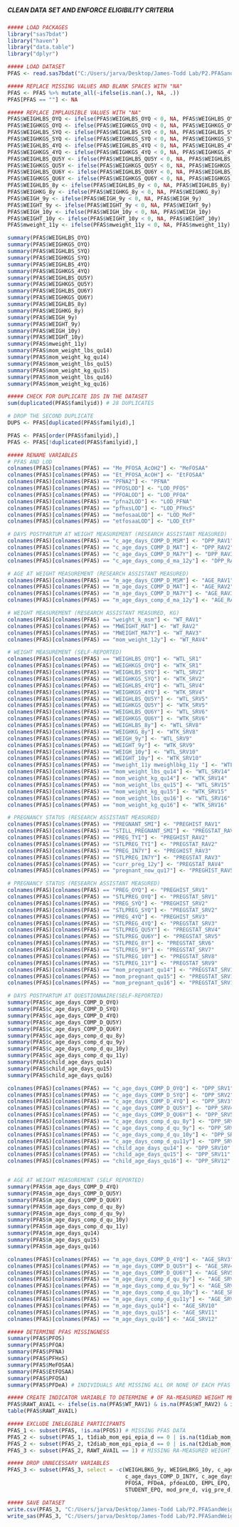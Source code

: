 #####                                                 #####
##### CLEAN DATA SET AND ENFORCE ELIGIBILITY CRITERIA #####
#####                                                 #####

```r
##### LOAD PACKAGES
library("sas7bdat")
library("haven")
library("data.table")
library("dplyr")

##### LOAD DATASET
PFAS <- read.sas7bdat("C:/Users/jarva/Desktop/James-Todd Lab/P2.PFASandWeightTrajectories/Data/ja_030823.sas7bdat")

```

```r
##### REPLACE MISSING VALUES AND BLANK SPACES WITH "NA"
PFAS <- PFAS %>% mutate_all(~ifelse(is.nan(.), NA, .))
PFAS[PFAS == ""] <- NA

##### REPLACE IMPLAUSIBLE VALUES WITH "NA"
PFAS$WEIGHLBS_OYQ <- ifelse(PFAS$WEIGHLBS_OYQ < 0, NA, PFAS$WEIGHLBS_OYQ)
PFAS$WEIGHKGS_OYQ <- ifelse(PFAS$WEIGHKGS_OYQ < 0, NA, PFAS$WEIGHKGS_OYQ)
PFAS$WEIGHLBS_SYQ <- ifelse(PFAS$WEIGHLBS_SYQ < 0, NA, PFAS$WEIGHLBS_SYQ)
PFAS$WEIGHKGS_SYQ <- ifelse(PFAS$WEIGHKGS_SYQ < 0, NA, PFAS$WEIGHKGS_SYQ)
PFAS$WEIGHLBS_4YQ <- ifelse(PFAS$WEIGHLBS_4YQ < 0, NA, PFAS$WEIGHLBS_4YQ)
PFAS$WEIGHKGS_4YQ <- ifelse(PFAS$WEIGHKGS_4YQ < 0, NA, PFAS$WEIGHKGS_4YQ)
PFAS$WEIGHLBS_QU5Y <- ifelse(PFAS$WEIGHLBS_QU5Y < 0, NA, PFAS$WEIGHLBS_QU5Y)
PFAS$WEIGHKGS_QU5Y <- ifelse(PFAS$WEIGHKGS_QU5Y < 0, NA, PFAS$WEIGHKGS_QU5Y)
PFAS$WEIGHLBS_QU6Y <- ifelse(PFAS$WEIGHLBS_QU6Y < 0, NA, PFAS$WEIGHLBS_QU6Y)
PFAS$WEIGHKGS_QU6Y <- ifelse(PFAS$WEIGHKGS_QU6Y < 0, NA, PFAS$WEIGHKGS_QU6Y)
PFAS$WEIGHLBS_8y <- ifelse(PFAS$WEIGHLBS_8y < 0, NA, PFAS$WEIGHLBS_8y)
PFAS$WEIGHKG_8y <- ifelse(PFAS$WEIGHKG_8y < 0, NA, PFAS$WEIGHKG_8y)
PFAS$WEIGH_9y <- ifelse(PFAS$WEIGH_9y < 0, NA, PFAS$WEIGH_9y)
PFAS$WEIGHT_9y <- ifelse(PFAS$WEIGHT_9y < 0, NA, PFAS$WEIGHT_9y)
PFAS$WEIGH_10y <- ifelse(PFAS$WEIGH_10y < 0, NA, PFAS$WEIGH_10y)
PFAS$WEIGHT_10y <- ifelse(PFAS$WEIGHT_10y < 0, NA, PFAS$WEIGHT_10y)
PFAS$mweight_11y <- ifelse(PFAS$mweight_11y < 0, NA, PFAS$mweight_11y)

summary(PFAS$WEIGHLBS_OYQ)
summary(PFAS$WEIGHKGS_OYQ)
summary(PFAS$WEIGHLBS_SYQ)
summary(PFAS$WEIGHKGS_SYQ)
summary(PFAS$WEIGHLBS_4YQ)
summary(PFAS$WEIGHKGS_4YQ)
summary(PFAS$WEIGHLBS_QU5Y)
summary(PFAS$WEIGHKGS_QU5Y)
summary(PFAS$WEIGHLBS_QU6Y)
summary(PFAS$WEIGHKGS_QU6Y)
summary(PFAS$WEIGHLBS_8y)
summary(PFAS$WEIGHKG_8y)
summary(PFAS$WEIGH_9y)
summary(PFAS$WEIGHT_9y)
summary(PFAS$WEIGH_10y)
summary(PFAS$WEIGHT_10y)
summary(PFAS$mweight_11y)
summary(PFAS$mom_weight_lbs_qu14)
summary(PFAS$mom_weight_kg_qu14)
summary(PFAS$mom_weight_lbs_qu15)
summary(PFAS$mom_weight_kg_qu15)
summary(PFAS$mom_weight_lbs_qu16)
summary(PFAS$mom_weight_kg_qu16)

```

```r
##### CHECK FOR DUPLICATE IDS IN THE DATASET
sum(duplicated(PFAS$familyid)) # 28 DUPLICATES

# DROP THE SECOND DUPLICATE
DUPS <- PFAS[duplicated(PFAS$familyid),]

PFAS <- PFAS[order(PFAS$familyid),]
PFAS <- PFAS[!duplicated(PFAS$familyid),]

```
```r
##### RENAME VARIABLES
# PFAS AND LOD
colnames(PFAS)[colnames(PFAS) == "Me_PFOSA_AcOH2"] <- "MeFOSAA"
colnames(PFAS)[colnames(PFAS) == "Et_PFOSA_AcOH"] <- "EtFOSAA"
colnames(PFAS)[colnames(PFAS) == "PFNA2"] <- "PFNA"
colnames(PFAS)[colnames(PFAS) == "PFOSLOD"] <- "LOD_PFOS"
colnames(PFAS)[colnames(PFAS) == "PFOALOD"] <- "LOD_PFOA"
colnames(PFAS)[colnames(PFAS) == "pfna2LOD"] <- "LOD_PFNA"
colnames(PFAS)[colnames(PFAS) == "pfhxsLOD"] <- "LOD_PFHxS"
colnames(PFAS)[colnames(PFAS) == "mefosaaLOD"] <- "LOD_MeF"
colnames(PFAS)[colnames(PFAS) == "etfosaaLOD"] <- "LOD_EtF"

# DAYS POSTPARTUM AT WEIGHT MEASUREMENT (RESEARCH ASSISTANT MEASURED)
colnames(PFAS)[colnames(PFAS) == "c_age_days_COMP_D_MSM"] <- "DPP_RAV1"
colnames(PFAS)[colnames(PFAS) == "c_age_days_COMP_D_MAT"] <- "DPP_RAV2"
colnames(PFAS)[colnames(PFAS) == "c_age_days_COMP_D_MA7Y"] <- "DPP_RAV3"
colnames(PFAS)[colnames(PFAS) == "c_age_days_comp_d_ma_12y"] <- "DPP_RAV4"

# AGE AT WEIGHT MEASUREMENT (RESEARCH ASSISTANT MEASURED)
colnames(PFAS)[colnames(PFAS) == "m_age_days_COMP_D_MSM"] <- "AGE_RAV1"
colnames(PFAS)[colnames(PFAS) == "m_age_days_COMP_D_MAT"] <- "AGE_RAV2"
colnames(PFAS)[colnames(PFAS) == "m_age_days_COMP_D_MA7Y"] <- "AGE_RAV3"
colnames(PFAS)[colnames(PFAS) == "m_age_days_comp_d_ma_12y"] <- "AGE_RAV4"

# WEIGHT MEASUREMENT (RESEARCH ASSISTANT MEASURED, KG)
colnames(PFAS)[colnames(PFAS) == "weight_k_msm"] <- "WT_RAV1"
colnames(PFAS)[colnames(PFAS) == "MWEIGHT_MAT"] <- "WT_RAV2"
colnames(PFAS)[colnames(PFAS) == "MWEIGHT_MA7Y"] <- "WT_RAV3"
colnames(PFAS)[colnames(PFAS) == "mom_weight_12y"] <- "WT_RAV4"

# WEIGHT MEASUREMENT (SELF-REPORTED)
colnames(PFAS)[colnames(PFAS) == "WEIGHLBS_OYQ"] <- "WTL_SR1"
colnames(PFAS)[colnames(PFAS) == "WEIGHKGS_OYQ"] <- "WTK_SR1"
colnames(PFAS)[colnames(PFAS) == "WEIGHLBS_SYQ"] <- "WTL_SRV2"
colnames(PFAS)[colnames(PFAS) == "WEIGHKGS_SYQ"] <- "WTK_SRV2"
colnames(PFAS)[colnames(PFAS) == "WEIGHLBS_4YQ"] <- "WTL_SRV4"
colnames(PFAS)[colnames(PFAS) == "WEIGHKGS_4YQ"] <- "WTK_SRV4"
colnames(PFAS)[colnames(PFAS) == "WEIGHLBS_QU5Y"] <- "WTL_SRV5"
colnames(PFAS)[colnames(PFAS) == "WEIGHKGS_QU5Y"] <- "WTK_SRV5"
colnames(PFAS)[colnames(PFAS) == "WEIGHLBS_QU6Y"] <- "WTL_SRV6"
colnames(PFAS)[colnames(PFAS) == "WEIGHKGS_QU6Y"] <- "WTK_SRV6"
colnames(PFAS)[colnames(PFAS) == "WEIGHLBS_8y"] <- "WTL_SRV8"
colnames(PFAS)[colnames(PFAS) == "WEIGHKG_8y"] <- "WTK_SRV8"
colnames(PFAS)[colnames(PFAS) == "WEIGH_9y"] <- "WTL_SRV9"
colnames(PFAS)[colnames(PFAS) == "WEIGHT_9y"] <- "WTK_SRV9"
colnames(PFAS)[colnames(PFAS) == "WEIGH_10y"] <- "WTL_SRV10"
colnames(PFAS)[colnames(PFAS) == "WEIGHT_10y"] <- "WTK_SRV10"
colnames(PFAS)[colnames(PFAS) == "mweight_11y mweighlbkg_11y "] <- "WTL_SRV11"
colnames(PFAS)[colnames(PFAS) == "mom_weight_lbs_qu14"] <- "WTL_SRV14"
colnames(PFAS)[colnames(PFAS) == "mom_weight_kg_qu14"] <- "WTK_SRV14"
colnames(PFAS)[colnames(PFAS) == "mom_weight_lbs_qu15"] <- "WTL_SRV15"
colnames(PFAS)[colnames(PFAS) == "mom_weight_kg_qu15"] <- "WTK_SRV15"
colnames(PFAS)[colnames(PFAS) == "mom_weight_lbs_qu16"] <- "WTL_SRV16"
colnames(PFAS)[colnames(PFAS) == "mom_weight_kg_qu16"] <- "WTK_SRV16"

# PREGNANCY STATUS (RESEARCH ASSISTANT MEASURED)
colnames(PFAS)[colnames(PFAS) == "PREGNANT_SMI"] <- "PREGHIST_RAV1"
colnames(PFAS)[colnames(PFAS) == "STILL_PREGNANT_SMI"] <- "PREGSTAT_RAV1"
colnames(PFAS)[colnames(PFAS) == "PREG_TYI"] <- "PREGHIST_RAV2"
colnames(PFAS)[colnames(PFAS) == "STLPREG_TYI"] <- "PREGSTAT_RAV2"
colnames(PFAS)[colnames(PFAS) == "PREG_IN7Y"] <- "PREGHIST_RAV3"
colnames(PFAS)[colnames(PFAS) == "STLPREG_IN7Y"] <- "PREGSTAT_RAV3"
colnames(PFAS)[colnames(PFAS) == "curr_preg_12y"] <- "PREGSTAT_RAV4"
colnames(PFAS)[colnames(PFAS) == "pregnant_now_qu17"] <- "PREGHIST_RAV5"

# PREGNANCY STATUS (RESEARCH ASSISTANT MEASURED)
colnames(PFAS)[colnames(PFAS) == "PREG_OYQ"] <- "PREGHIST_SRV1"
colnames(PFAS)[colnames(PFAS) == "STLPREG_OYQ"] <- "PREGSTAT_SRV1"
colnames(PFAS)[colnames(PFAS) == "PREG_SYQ"] <- "PREGHIST_SRV2"
colnames(PFAS)[colnames(PFAS) == "STLPREG_SYQ"] <- "PREGSTAT_SRV2"
colnames(PFAS)[colnames(PFAS) == "PREG_4YQ"] <- "PREGHIST_SRV3"
colnames(PFAS)[colnames(PFAS) == "STLPREG_4YQ"] <- "PREGSTAT_SRV3"
colnames(PFAS)[colnames(PFAS) == "STLPREG_QU5Y"] <- "PREGSTAT_SRV4"
colnames(PFAS)[colnames(PFAS) == "STLPREG_QU6Y"] <- "PREGSTAT_SRV5"
colnames(PFAS)[colnames(PFAS) == "STLPREG_8Y"] <- "PREGSTAT_SRV6"
colnames(PFAS)[colnames(PFAS) == "STLPREG_9Y"] <- "PREGSTAT_SRV7"
colnames(PFAS)[colnames(PFAS) == "STLPREG_10Y"] <- "PREGSTAT_SRV8"
colnames(PFAS)[colnames(PFAS) == "STLPREG_11Y"] <- "PREGSTAT_SRV9"
colnames(PFAS)[colnames(PFAS) == "mom_pregnant_qu14"] <- "PREGSTAT_SRV10"
colnames(PFAS)[colnames(PFAS) == "mom_pregnant_qu15"] <- "PREGSTAT_SRV11"
colnames(PFAS)[colnames(PFAS) == "mom_pregnant_qu16"] <- "PREGSTAT_SRV12"

# DAYS POSTPARTUM AT QUESTIONNAIRE(SELF-REPORTED)
summary(PFAS$c_age_days_COMP_D_OYQ)
summary(PFAS$c_age_days_COMP_D_SYQ)
summary(PFAS$c_age_days_COMP_D_4YQ)
summary(PFAS$c_age_days_COMP_D_QU5Y)
summary(PFAS$c_age_days_COMP_D_QU6Y)
summary(PFAS$c_age_days_comp_d_qu_8y)
summary(PFAS$c_age_days_comp_d_qu_9y)
summary(PFAS$c_age_days_comp_d_qu_10y)
summary(PFAS$c_age_days_comp_d_qu_11y)
summary(PFAS$child_age_days_qu14)
summary(PFAS$child_age_days_qu15)
summary(PFAS$child_age_days_qu16)

colnames(PFAS)[colnames(PFAS) == "c_age_days_COMP_D_OYQ"] <- "DPP_SRV1"
colnames(PFAS)[colnames(PFAS) == "c_age_days_COMP_D_SYQ"] <- "DPP_SRV2"
colnames(PFAS)[colnames(PFAS) == "c_age_days_COMP_D_4YQ"] <- "DPP_SRV3"
colnames(PFAS)[colnames(PFAS) == "c_age_days_COMP_D_QU5Y"] <- "DPP_SRV4"
colnames(PFAS)[colnames(PFAS) == "c_age_days_COMP_D_QU6Y"] <- "DPP_SRV5"
colnames(PFAS)[colnames(PFAS) == "c_age_days_comp_d_qu_8y"] <- "DPP_SRV6"
colnames(PFAS)[colnames(PFAS) == "c_age_days_comp_d_qu_9y"] <- "DPP_SRV7"
colnames(PFAS)[colnames(PFAS) == "c_age_days_comp_d_qu_10y"] <- "DPP_SRV8"
colnames(PFAS)[colnames(PFAS) == "c_age_days_comp_d_qu11y"] <- "DPP_SRV9"
colnames(PFAS)[colnames(PFAS) == "child_age_days_qu14"] <- "DPP_SRV10"
colnames(PFAS)[colnames(PFAS) == "child_age_days_qu15"] <- "DPP_SRV11"
colnames(PFAS)[colnames(PFAS) == "child_age_days_qu16"] <- "DPP_SRV12"


# AGE AT WEIGHT MEASUREMENT (SELF REPORTED)
summary(PFAS$m_age_days_COMP_D_4YQ)
summary(PFAS$m_age_days_COMP_D_QU5Y)
summary(PFAS$m_age_days_COMP_D_QU6Y)
summary(PFAS$m_age_days_comp_d_qu_8y)
summary(PFAS$m_age_days_comp_d_qu_9y)
summary(PFAS$m_age_days_comp_d_qu_10y)
summary(PFAS$m_age_days_comp_d_qu_11y)
summary(PFAS$m_age_days_qu14)
summary(PFAS$m_age_days_qu15)
summary(PFAS$m_age_days_qu16)

colnames(PFAS)[colnames(PFAS) == "m_age_days_COMP_D_4YQ"] <- "AGE_SRV3"
colnames(PFAS)[colnames(PFAS) == "m_age_days_COMP_D_QU5Y"] <- "AGE_SRV4"
colnames(PFAS)[colnames(PFAS) == "m_age_days_COMP_D_QU6Y"] <- "AGE_SRV5"
colnames(PFAS)[colnames(PFAS) == "m_age_days_comp_d_qu_8y"] <- "AGE_SRV6"
colnames(PFAS)[colnames(PFAS) == "m_age_days_comp_d_qu_9y"] <- "AGE_SRV7"
colnames(PFAS)[colnames(PFAS) == "m_age_days_comp_d_qu_10y"] <- "AGE_SRV8"
colnames(PFAS)[colnames(PFAS) == "m_age_days_comp_d_qu11y"] <- "AGE_SRV9"
colnames(PFAS)[colnames(PFAS) == "m_age_days_qu14"] <- "AGE_SRV10"
colnames(PFAS)[colnames(PFAS) == "m_age_days_qu15"] <- "AGE_SRV11"
colnames(PFAS)[colnames(PFAS) == "m_age_days_qu16"] <- "AGE_SRV12"

```

```r
##### DETERMINE PFAS MISSINGNESS
summary(PFAS$PFOS)
summary(PFAS$PFOA)
summary(PFAS$PFNA)
summary(PFAS$PFHxS)
summary(PFAS$MeFOSAA)
summary(PFAS$EtFOSAA)
summary(PFAS$PFOSA) 
summary(PFAS$PFDeA) # INDIVIDUALS ARE MISSING ALL OR NONE OF EACH PFAS (N = 483)

```

```r
##### CREATE INDICATOR VARIABLE TO DETERMINE # OF RA-MEASURED WEIGHT MEASURES
PFAS$RAWT_AVAIL <- ifelse(is.na(PFAS$WT_RAV1) & is.na(PFAS$WT_RAV2) & is.na(PFAS$WT_RAV3) & is.na(PFAS$WT_RAV4), 0, 1)
table(PFAS$RAWT_AVAIL)

```

```r
##### EXCLUDE INELEGIBLE PARTICIPANTS 
PFAS_1 <- subset(PFAS, !is.na(PFOS)) # MISSING PFAS DATA
PFAS_2 <- subset(PFAS_1, t1diab_mom_epi_epia_d == 0 | is.na(t1diab_mom_epi_epia_d)) # HISTORY OF T1 DIABETES
PFAS_2 <- subset(PFAS_2, t2diab_mom_epi_epia_d == 0 | is.na(t2diab_mom_epi_epia_d)) # HISTORY OF T2 DIABETES
PFAS_3 <- subset(PFAS_2, RAWT_AVAIL == 1) # MISSING RA-MEASURED WEIGHT MEASURES 

```

```r
##### DROP UNNECESSARY VARIABLES
PFAS_3 <- subset(PFAS_3, select = -c(WEIGHLBKG_9y, WEIGHLBKG_10y, c_age_days_COMP_D_SMI, c_age_days_COMP_D_TYI,
                                     c_age_days_COMP_D_IN7Y, c_age_days_comp_d_in_12y, age_days_comp_d_qu17,
                                     PFOSA, PFDeA, pfdeaLOD, EMPL_EPQ, EMPLHRS_EPQ, NOTLOOK_EPQ, LOOKING_EPQ,
                                     STUDENT_EPQ, mod_pre_d, vig_pre_d, sthyroid_epi))

##### SAVE DATASET
write.csv(PFAS_3, "C:/Users/jarva/Desktop/James-Todd Lab/P2.PFASandWeightTrajectories/Data/PFAS.csv", row.names = T)
write_sas(PFAS_3, "C:/Users/jarva/Desktop/James-Todd Lab/P2.PFASandWeightTrajectories/Data/PFAS.sas7bdat")

```
